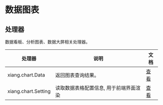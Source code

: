 # 数据图表

## 处理器

数据看板、分析图表、数据大屏相关处理器。

| 处理器              | 说明                                   | 文档                                    |
| ------------------- | -------------------------------------- | --------------------------------------- |
| xiang.chart.Data    | 返回图表查询结果。                     | [查看](../e.处理器参考/c.数据图表#Find) |
| xiang.chart.Setting | 读取数据表格配置信息, 用于前端界面渲染 | [查看](../e.处理器参考/c.数据图表#Find) |
